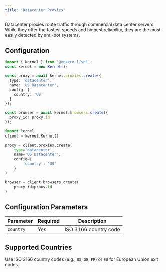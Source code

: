 ```yaml
---
title: "Datacenter Proxies"
---
```


Datacenter proxies route traffic through commercial data center servers. While they offer the fastest speeds and highest reliability, they are the most easily detected by anti-bot systems.

## Configuration

<CodeGroup>

```typescript Typescript/Javascript
import { Kernel } from '@onkernel/sdk';
const kernel = new Kernel();

const proxy = await kernel.proxies.create({
  type: 'datacenter',
  name: 'US Datacenter',
  config: {
    country: 'US'
  }
});

const browser = await kernel.browsers.create({
  proxy_id: proxy.id
});
```

```Python Python
import kernel
client = kernel.Kernel()

proxy = client.proxies.create(
    type='datacenter',
    name='US Datacenter',
    config={
        'country': 'US'
    }
)

browser = client.browsers.create(
    proxy_id=proxy.id
)
```

</CodeGroup>

## Configuration Parameters

| Parameter | Required | Description |
|-----------|----------|-------------|
| `country` | Yes | ISO 3166 country code |

## Supported Countries

Use ISO 3166 country codes (e.g., `US`, `GB`, `FR`) or `EU` for European Union exit nodes.
